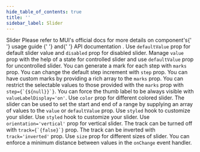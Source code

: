 ```yaml
---
hide_table_of_contents: true
title: ''
sidebar_label: Slider
---
```




<Grid container spacing={6}>
  <Grid item xs={12}>
    <Typography variant='h5'>Slider</Typography>
    <Typography variant='body2'>
      Please refer to MUI&#39;s official docs for more details on component&#39;s{' '}
      <Link href='https://mui.com/material-ui/react-slider/' target='_blank' rel='noopener noreferrer' className='no-underline'>
        usage guide
      </Link>{' '}
      and{' '}
      <Link href='https://mui.com/material-ui/api/slider/' target='_blank' rel='noopener noreferrer' className='no-underline'>
        API documentation
      </Link>
      .
    </Typography>
  </Grid>
  <Grid item xs={12} md={6}>
    <CardSnippet
      sx={{ px: 2 }}
      title='Basic Slider'
      code={SourceCodeSliderBasic}
    >
      <Typography sx={{ mb: 4 }}>
        Use <code>defaultValue</code> prop for default slider value and <code>disabled</code> prop for disabled slider.
      </Typography>
      <SliderBasic />
    </CardSnippet>
  </Grid>
  <Grid item xs={12} md={6}>
    <CardSnippet
      sx={{ px: 2 }}
      title='Controlled and Uncontrolled'
      code={SourceCodeSliderControlledUncontrolled}
    >
      <Typography sx={{ mb: 4 }}>
        Manage <code>value</code> prop with the help of a state for controlled slider and use <code>defaultValue</code> prop for uncontrolled slider.
      </Typography>
      <SliderControlledUncontrolled />
    </CardSnippet>
  </Grid>
  <Grid item xs={12} md={6}>
    <CardSnippet
      sx={{ px: 2 }}
      title='Discrete Slider'
      code={SourceCodeSliderDiscrete}
    >
      <Typography sx={{ mb: 4 }}>
        You can generate a mark for each step with <code>marks</code> prop.
      </Typography>
      <SliderDiscrete />
    </CardSnippet>
  </Grid>
  <Grid item xs={12} md={6}>
    <CardSnippet
      sx={{ px: 2 }}
      title='Small Steps'
      code={SourceCodeSliderSmallSteps}
    >
      <Typography sx={{ mb: 4 }}>
        You can change the default step increment with <code>step</code> prop.
      </Typography>
      <SliderSmallSteps />
    </CardSnippet>
  </Grid>
  <Grid item xs={12} md={6}>
    <CardSnippet
      sx={{ px: 2 }}
      title='Custom Marks'
      code={SourceCodeSliderCustomMarks}
    >
      <Typography sx={{ mb: 4 }}>
        You can have custom marks by providing a rich array to the <code>marks</code> prop.
      </Typography>
      <SliderCustomMarks />
    </CardSnippet>
  </Grid>
  <Grid item xs={12} md={6}>
    <CardSnippet
      sx={{ px: 2 }}
      title='Restricted Values'
      code={SourceCodeSliderRestrictedValues}
    >
      <Typography sx={{ mb: 4 }}>
        You can restrict the selectable values to those provided with the <code>marks</code> prop with <code>step={`{${null}}`}</code>.
      </Typography>
      <SliderRestrictedValues />
    </CardSnippet>
  </Grid>
  <Grid item xs={12} md={6}>
    <CardSnippet
      sx={{ px: 2 }}
      title='Label Always Visible'
      code={SourceCodeSliderLabelAlwaysVisible}
    >
      <Typography sx={{ mb: 9 }}>
        You can force the thumb label to be always visible with <code>valueLabelDisplay='on'</code>.
      </Typography>
      <SliderLabelAlwaysVisible />
    </CardSnippet>
  </Grid>
  <Grid item xs={12} md={6}>
    <CardSnippet
      sx={{ px: 2 }}
      title='Colors'
      code={SourceCodeSliderColors}
    >
      <Typography sx={{ mb: 4 }}>
        Use <code>color</code> prop for different colored slider.
      </Typography>
      <SliderColors />
    </CardSnippet>
  </Grid>
  <Grid item xs={12} md={6}>
    <CardSnippet
      sx={{ px: 2 }}
      title='Range Slider'
      code={SourceCodeSliderRange}
    >
      <Typography sx={{ mb: 4 }}>
        The slider can be used to set the start and end of a range by supplying an array of values to the <code>value</code> or <code>defaultValue</code> prop.
      </Typography>
      <SliderRange />
    </CardSnippet>
  </Grid>
  <Grid item xs={12} md={6}>
    <CardSnippet
      sx={{ px: 2 }}
      title='Customized Slider'
      code={SourceCodeSliderCustomized}
    >
      <Typography sx={{ mb: 6 }}>
        Use <code>styled</code> hook to customize your slider.
      </Typography>
      <SliderCustomized />
    </CardSnippet>
  </Grid>
  <Grid item xs={12} md={6}>
    <CardSnippet
      sx={{ px: 2 }}
      title='Custom Colors'
      code={SourceCodeSliderCustomColors}
    >
      <Typography sx={{ mb: 4 }}>
        Use <code>styled</code> hook to customize your slider.
      </Typography>
      <SliderCustomColors />
    </CardSnippet>
  </Grid>
  <Grid item xs={12} md={6}>
    <CardSnippet
      sx={{ px: 2 }}
      title='Vertical Sliders'
      code={SourceCodeSliderVertical}
    >
      <Typography sx={{ mb: 4 }}>
        Use <code>orientation='vertical'</code> prop for vertical slider.
      </Typography>
      <SliderVertical />
    </CardSnippet>
  </Grid>
  <Grid item xs={12} md={6}>
    <CardSnippet
      sx={{ px: 2 }}
      title='Removed Track'
      code={SourceCodeSliderRemovedTrack}
    >
      <Typography sx={{ mb: 4 }}>
        The track can be turned off with <code>track={`{false}`}</code> prop.
      </Typography>
      <SliderRemovedTrack />
    </CardSnippet>
  </Grid>
  <Grid item xs={12} md={6}>
    <CardSnippet
      sx={{ px: 2 }}
      title='Inverted Track'
      code={SourceCodeSliderInvertedTrack}
    >
      <Typography sx={{ mb: 4 }}>
        The track can be inverted with <code>track='inverted'</code> prop.
      </Typography>
      <SliderInvertedTrack />
    </CardSnippet>
  </Grid>
  <Grid item xs={12} md={6}>
    <CardSnippet
      sx={{ px: 2 }}
      title='Sizes'
      code={SourceCodeSliderSizes}
    >
      <Typography sx={{ mb: 4 }}>
        Use <code>size</code> prop for different sizes of slider.
      </Typography>
      <SliderSizes />
    </CardSnippet>
  </Grid>
  <Grid item xs={12} md={6}>
    <CardSnippet
      sx={{ px: 2 }}
      title='Minimum Distance'
      code={SourceCodeSliderMinimumDistance}
    >
      <Typography sx={{ mb: 4 }}>
        You can enforce a minimum distance between values in the <code>onChange</code> event handler.
      </Typography>
      <SliderMinimumDistance />
    </CardSnippet>
  </Grid>
</Grid>